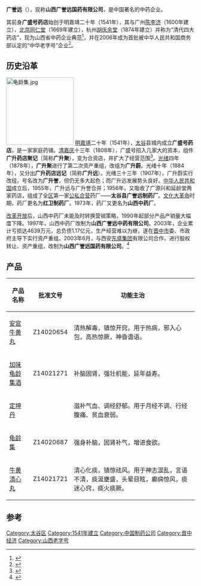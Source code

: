 {{Infobox_Company
| company_name   = 山西广誉远国药有限公司
| company_logo   = 
| company_type   = 
| company_slogan = 
| foundation     = 1541年
| defunct        = 
| location       = [[山西省|山西省]][[太谷区|太谷区]]新建路171号
| key_people     = 
| industry       = 
| products       = 龟龄集 定坤丹
| revenue        = 
| net_income     = 
| parent         = 东盛集团
| homepage       = http://www.gyysx.com/
}}

'''广誉远'''（{{sse|600771}}），现称'''山西广誉远国药有限公司'''，是中国著名的中药企业。

其前身'''广盛号药店'''始创于明嘉靖二十年（1541年），其与广州[[陈李济|陈李济]]（1600年建立），[[北京同仁堂|北京同仁堂]]（1669年建立），杭州[[胡庆余堂|胡庆余堂]]（1874年建立）并称为“清代四大药店”，现为山西省中药企业典范<ref>{{cite news|title=广誉远张斌：做好广誉远，是一种成就！|url=http://news.hexun.com/2014-09-10/168343810.html|accessdate=2014-09-14|newspaper=和讯网|archive-date=2016-03-04|archive-url=https://web.archive.org/web/20160304193333/http://news.hexun.com/2014-09-10/168343810.html|dead-url=no}}</ref>，并在2006年成为首批被中华人民共和国商务部认定的“中华老字号”企业<ref>{{cite news|title=郭家学：传承文明 “广誉远”使命非凡|url=http://culture.gmw.cn/2014-09/09/content_13118613.htm|accessdate=2014-09-14|newspaper=光明网}}{{dead link|date=2018年2月 |bot=InternetArchiveBot |fix-attempted=yes }}</ref>。

== 历史沿革 ==
[[File:龟龄集.jpg|180px]]
[[明朝|明]][[嘉靖|嘉靖]]二十年（1541年），[[太谷|太谷]]县城内成立'''广盛号药店'''，是一家家庭药铺。[[清朝|清]][[嘉庆|嘉庆]]十三年（1808年），广盛号招入几家大的资本，组件'''广升药店聚记'''（简称'''广升聚'''），变为合资店，并扩大了经营范围<ref>{{cite news|title=廣升藥店|url=http://big5.huaxia.com/zhsx/zw/00178682.html|accessdate=2014-09-17|newspaper=华夏经纬网|archive-date=2008-06-28|archive-url=https://web.archive.org/web/20080628151603/http://big5.huaxia.com/zhsx/zw/00178682.html|dead-url=no}}</ref>。[[光绪|光绪]]四年（1878年），'''广升聚'''进行了第二次资产重组，改组为'''广升蔚'''。光绪十年（1884年），又分出'''广升药店远记'''（简称'''广升远'''）。光绪三十三年（1907年），广升蔚实行改组，号名改为'''广升誉'''，但仍无多大起色；而广升远发展势头良好。[[中华人民共和国|中华人民共和国]]成立后，1955年，广升远与广升誉合并；1956年，又吸收了广源兴和延龄堂两家药店，组成了全[[太谷|区]]第一家[[公私合营|公私合营]]药厂——'''太谷县广誉远制药厂'''。[[文化大革命|文化大革命]]时期，药厂更名为'''红卫制药厂'''。1973年，药厂又更名为'''山西中药厂'''。

[[改革开放|改革开放]]后，山西中药厂未能及时转换营销策略，1990年起部分产品产销量大幅度下降。1997年，山西中药厂改制为'''山西广誉远中药有限公司'''。2003年，企业累计亏损达4639万元，总负债1.17亿元，生产经营难以为继，遂在[[晋中市|晋中市]]委、市政府主导下实行资产重组。2003年6月，与西安[[东盛集团|东盛集团]]有限公司合作，进行股权转让、资产重组，改制为'''山西广誉远国药有限公司'''。<ref>{{cite book|author=晋中市志编纂委员会|title=晋中市志·第二册|year=2010|publisher=中华书局|isbn=978-7-101-06860-3|pages=897|url=http://d.g.wanfangdata.com.cn/LocalChronicleItem_9474284.aspx|access-date=2014-09-14|archive-date=2014-09-14|archive-url=https://web.archive.org/web/20140914202333/http://d.g.wanfangdata.com.cn/LocalChronicleItem_9474284.aspx|dead-url=no}}</ref>

==产品 ==
{| class="wikitable"
|-
! 产品名称 !! 批准文号 !! 功能主治
|-
| [[安宫牛黄丸|安宫牛黄丸]] || Z14020654 || 清热解毒，镇惊开窍。用于热病，邪入心包，高热惊厥，神昏谵语。
|-
| [[加味龟龄集酒|加味龟龄集酒]] || Z14021271 || 补脑固肾，强壮机能，延年益寿。
|-
| [[定坤丹|定坤丹]]|| ||滋补气血、调经舒郁。用于月经不调、行经腹痛、贫血衰弱。
|-
|[[龟龄集|龟龄集]]||Z14020687 ||强身补脑，固肾补气，增进食欲。
|-
|[[牛黄清心丸|牛黄清心丸]]||Z14021721 ||清心化痰，镇惊祛风。用于神志混乱，言语不清，痰涎壅盛，头晕目眩，癫痫惊风，痰迷心窍，痰火痰厥。
|}

==参考==
{{reflist}}

{{中国制药企业}}

[[Category:太谷区|Category:太谷区]]
[[Category:1541年建立|Category:1541年建立]]
[[Category:中国制药公司|Category:中国制药公司]]
[[Category:晋中经济|Category:晋中经济]]
[[Category:山西老字号|Category:山西老字号]]